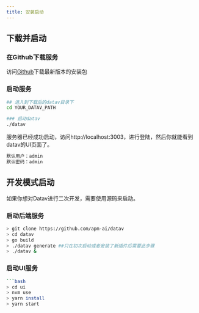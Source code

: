 ```yaml
---
title: 安装启动
---
```



## 下载并启动
### <Heading number="1">在Github下载服务</Heading>
访问<a href="https://github.com/apm-ai/datav/releases" target="_blank">Github</a>下载最新版本的安装包



### <Heading number="2">启动服务</Heading>

```bash
## 进入到下载后的datav目录下
cd YOUR_DATAV_PATH

### 启动datav
./datav
```

服务器已经成功启动，访问http://localhost:3003，进行登陆，然后你就能看到datav的UI页面了。
```css
默认用户：admin
默认密码：admin
```


## 开发模式启动
如果你想对Datav进行二次开发，需要使用源码来启动。

### <Heading number="1">启动后端服务</Heading>
```bash
> git clone https://github.com/apm-ai/datav
> cd datav
> go build
> ./datav generate ##只在初次启动或者安装了新插件后需要此步骤
> ./datav &
```

### <Heading number="2">启动UI服务</Heading>
```bash
```bash
> cd ui
> nvm use    
> yarn install
> yarn start
```
